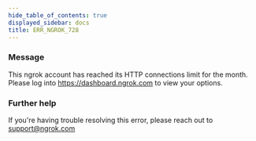 ```yaml
---
hide_table_of_contents: true
displayed_sidebar: docs
title: ERR_NGROK_728
---
```




### Message

This ngrok account has reached its HTTP connections limit for the month. Please log into https://dashboard.ngrok.com to view your options.

<ErrorDetails error="err_ngrok_728" />

### Further help

If you're having trouble resolving this error, please reach out to [support@ngrok.com](mailto:support@ngrok.com?subject=Help%20with%20ERR_NGROK_728)
